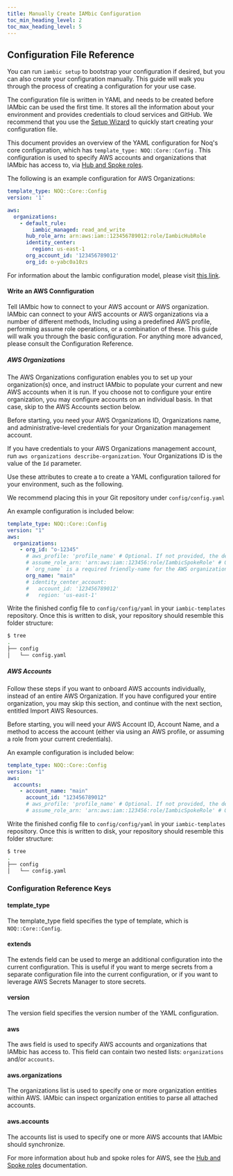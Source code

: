 ```yaml
---
title: Manually Create IAMbic Configuration
toc_min_heading_level: 2
toc_max_heading_level: 5
---
```


## Configuration File Reference

You can run `iambic setup` to bootstrap your configuration if desired, but you can also create
your configuration manually. This guide will walk you through the process of creating a configuration
for your use case.

The configuration file is written in YAML and needs to be created before IAMbic can be used the first time.
It stores all the information about your environment and provides credentials to cloud services and GitHub.
We recommend that you use the [Setup Wizard](configure_iambic_with_wizard) to quickly start
creating your configuration file.

This document provides an overview of the YAML configuration for Noq's core configuration,
which has `template_type: NOQ::Core::Config`
.
This configuration is used to specify AWS accounts and organizations that IAMbic has access to,
via [Hub and Spoke roles](/technical_reference/aws_hub_and_spoke_roles).

The following is an example configuration for AWS Organizations:

```yaml
template_type: NOQ::Core::Config
version: '1'

aws:
  organizations:
    - default_rule:
        iambic_managed: read_and_write
      hub_role_arn: arn:aws:iam::123456789012:role/IambicHubRole
      identity_center:
        region: us-east-1
      org_account_id: '123456789012'
      org_id: o-yabc0a10zs
```

For information about the Iambic configuration model, please visit
[this link](https://github.com/noqdev/iambic/blob/main/iambic/config/dynamic_config.py#L96).

#### Write an AWS Connfiguration

Tell IAMbic how to connect to your AWS account or AWS organization. IAMbic can connect to your AWS accounts or AWS organizations via a number of different methods, Including using a predefined AWS profile, performing assume role operations, or a combination of these. This guide will walk you through the basic configuration. For anything more advanced, please consult the Configuration Reference. <!-- #TODO: Link needed -->

##### AWS Organizations

The AWS Organizations configuration enables you to set up your organization(s) once, and instruct IAMbic to populate your current and new AWS accounts
when it is run. If you choose not to configure your entire organization, you may configure accounts on an individual basis.
In that case, skip to the AWS Accounts section below.

Before starting, you need your AWS Organizations ID, Organizations name, and administrative-level credentials for your Organization management account.

If you have credentials to your AWS Organizations management account, run `aws organizations describe-organization`. Your Organizations ID is the value of the `Id` parameter.

Use these attributes to create a to create a YAML configuration tailored for your environment, such as the following.

We recommend placing this in your Git repository under `config/config.yaml`

An example configuration is included below:

```yaml
template_type: NOQ::Core::Config
version: "1"
aws:
  organizations:
    - org_id: "o-12345"
      # aws_profile: 'profile_name' # Optional. If not provided, the default profile will be used
      # assume_role_arn: 'arn:aws:iam::123456:role/IambicSpokeRole' # Optional. The role assumed using credentials provided by `aws_profile`
      # `org_name` is a required friendly-name for the AWS organization
      org_name: "main"
      # identity_center_account:
      #   account_id: '123456789012'
      #   region: 'us-east-1'
```

Write the finished config file to `config/config/yaml` in your `iambic-templates` repository. Once this is written to disk, your repository should resemble this folder structure:


```bash
$ tree
.
├── config
│   └── config.yaml
```

##### AWS Accounts

Follow these steps if you want to onboard AWS accounts individually, instead of an entire AWS Organization. If you have configured your entire organization, you may skip this section, and continue with the next section, entitled Import AWS Resources. <!-- #TODO Make this a link to that section. Also, above when we're giving the option of skipping the org setup to do indiviual accounts, that should link here. -->

Before starting, you will need your AWS Account ID, Account Name, and a method to access the account (either via using an AWS profile, or assuming a role from your current credentials).

An example configuration is included below:

```yaml
template_type: NOQ::Core::Config
version: "1"
aws:
  accounts:
    - account_name: "main"
      account_id: "123456789012"
      # aws_profile: 'profile_name' # Optional. If not provided, the default profile will be used. if the AWS_PROFILE environment variable is specified, it will be used.
      # assume_role_arn: 'arn:aws:iam::123456:role/IambicSpokeRole' # Optional. The role assumed using credentials provided by `aws_profile`
```

Write the finished config file to `config/config/yaml` in your `iambic-templates` repository. Once this is written to disk, your repository should resemble this folder structure:

```bash
$ tree
.
├── config
│   └── config.yaml
```

### Configuration Reference Keys

#### template_type
The template_type field specifies the type of template, which is `NOQ::Core::Config`.

#### extends
The extends field can be used to merge an additional configuration into the current configuration.
This is useful if you want to merge secrets from a separate configuration file into the current configuration,
or if you want to leverage AWS Secrets Manager to store secrets.

#### version
The version field specifies the version number of the YAML configuration.

#### aws
The aws field is used to specify AWS accounts and organizations that IAMbic has access to.
This field can contain two nested lists: `organizations` and/or `accounts`.

#### aws.organizations
The organizations list is used to specify one or more organization entities within AWS.
 IAMbic can inspect organization entities to parse all attached accounts.

#### aws.accounts
The accounts list is used to specify one or more AWS accounts that IAMbic should synchronize.




For more information about hub and spoke roles for AWS, see the [Hub and Spoke roles](/technical_reference/aws_hub_and_spoke_roles) documentation.
